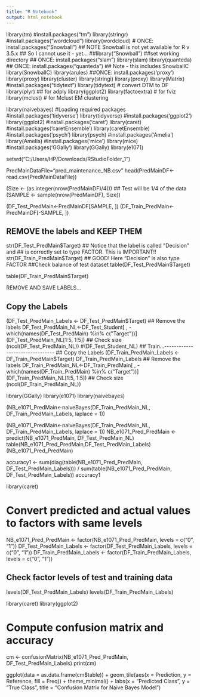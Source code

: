 ---
title: "R Notebook"
output: html_notebook
---


library(tm)
#install.packages("tm")
library(stringr)
#install.packages("wordcloud")
library(wordcloud)
# ONCE: install.packages("Snowball")
## NOTE Snowball is not yet available for R v 3.5.x
## So I cannot use it  - yet...
##library("Snowball")
##set working directory
## ONCE: install.packages("slam")
library(slam)
library(quanteda)
## ONCE: install.packages("quanteda")
## Note - this includes SnowballC
library(SnowballC)
library(arules)
##ONCE: install.packages('proxy')
library(proxy)
library(cluster)
library(stringi)
library(proxy)
library(Matrix)
#install.packages("tidytext")
library(tidytext) # convert DTM to DF
library(plyr) ## for adply
library(ggplot2)
library(factoextra) # for fviz
library(mclust) # for Mclust EM clustering

library(naivebayes)
#Loading required packages
#install.packages('tidyverse')
library(tidyverse)
#install.packages('ggplot2')
library(ggplot2)
#install.packages('caret')
library(caret)
#install.packages('caretEnsemble')
library(caretEnsemble)
#install.packages('psych')
library(psych)
#install.packages('Amelia')
library(Amelia)
#install.packages('mice')
library(mice)
#install.packages('GGally')
library(GGally)
library(e1071)



setwd("C:/Users/HP/Downloads/RStudioFolder_1")

PredMainDataFile="pred_maintenance_NB.csv"
head(PredMainDF<-read.csv(PredMainDataFile))

(Size <- (as.integer(nrow(PredMainDF)/4)))  ## Test will be 1/4 of the data
(SAMPLE <- sample(nrow(PredMainDF), Size))

(DF_Test_PredMain<-PredMainDF[SAMPLE, ])
(DF_Train_PredMain<-PredMainDF[-SAMPLE, ])

## REMOVE the labels and KEEP THEM

str(DF_Test_PredMain$Target)  ## Notice that the label is called "Decision" and
## is correctly set to type FACTOR. This is IMPORTANT!!
str(DF_Train_PredMain$Target)  ## GOOD! Here "Decision" is also type FACTOR
##Check balance of test dataset
table(DF_Test_PredMain$Target)

table(DF_Train_PredMain$Target)

##################################### REMOVE AND SAVE LABELS...
## Copy the Labels
(DF_Test_PredMain_Labels <- DF_Test_PredMain$Target)
## Remove the labels
DF_Test_PredMain_NL<-DF_Test_Student[ , -which(names(DF_Test_PredMain) %in% c("Target"))]
(DF_Test_PredMain_NL[1:5, 1:5])
## Check size
(ncol(DF_Test_PredMain_NL))
#(DF_Test_Student_NL)
## Train...--------------------------------
## Copy the Labels
(DF_Train_PredMain_Labels <- DF_Train_PredMain$Target)
DF_Train_PredMain_Labels
## Remove the labels
DF_Train_PredMain_NL<-DF_Train_PredMain[ , -which(names(DF_Train_PredMain) %in% c("Target"))]
(DF_Train_PredMain_NL[1:5, 1:5])
## Check size
(ncol(DF_Train_PredMain_NL))

library(GGally)
library(e1071)
library(naivebayes)


(NB_e1071_PredMain<-naiveBayes(DF_Train_PredMain_NL, DF_Train_PredMain_Labels, laplace = 1))

(NB_e1071_PredMain<-naiveBayes(DF_Train_PredMain_NL, DF_Train_PredMain_Labels, laplace = 1))
NB_e1071_Pred_PredMain <- predict(NB_e1071_PredMain, DF_Test_PredMain_NL)
table(NB_e1071_Pred_PredMain,DF_Test_PredMain_Labels)
(NB_e1071_Pred_PredMain)

accuracy1 <- sum(diag(table(NB_e1071_Pred_PredMain, DF_Test_PredMain_Labels))) / sum(table(NB_e1071_Pred_PredMain, DF_Test_PredMain_Labels))
accuracy1

library(caret)

# Convert predicted and actual values to factors with same levels
NB_e1071_Pred_PredMain <- factor(NB_e1071_Pred_PredMain, levels = c("0", "1"))
DF_Test_PredMain_Labels <- factor(DF_Test_PredMain_Labels, levels = c("0", "1"))
DF_Train_PredMain_Labels <- factor(DF_Train_PredMain_Labels, levels = c("0", "1"))

## Check factor levels of test and training data
levels(DF_Test_PredMain_Labels)
levels(DF_Train_PredMain_Labels)

library(caret)
library(ggplot2)

# Compute confusion matrix and accuracy
cm <- confusionMatrix(NB_e1071_Pred_PredMain, DF_Test_PredMain_Labels)
print(cm)

ggplot(data = as.data.frame(cm$table)) + 
  geom_tile(aes(x = Prediction, y = Reference, fill = Freq)) +
  theme_minimal() +
  labs(x = "Predicted Class", y = "True Class", 
       title = "Confusion Matrix for Naive Bayes Model")

